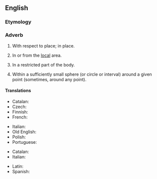 ==English==

===Etymology===
{{suffix|en|local|ly}}

===Adverb===
{{en-adv}}

# With respect to place; in place.
#: {{ux|en|These things are '''locally''' separated.}}
# In or from the [[local]] area.
#: {{ux|en|We live '''locally'''.}}
#: {{ux|en|In this shop we only sell products farmed '''locally'''.}}
# {{lb|en|medicine}} In a restricted part of the body.
#: {{ux|en|To be applied '''locally'''}}
# {{lb|en|mathematics|analysis}} Within a sufficiently small sphere (or circle or interval) around a given point (sometimes, around any point).
#: {{ux|en|'''locally''' Euclidean}}

====Translations====
{{trans-top|with respect to place}}
* Catalan: {{t+|ca|localment}}
* Czech: {{t|cs|lokálně}}
* Finnish: {{t+|fi|paikallisesti}}
* French: {{t+|fr|localement}}
{{trans-mid}}
* Italian: {{t+|it|localmente}}
* Old English: {{t|ang|stōwlīċe}}
* Polish: {{t+|pl|lokalnie}}
* Portuguese: {{t+|pt|localmente}}
{{trans-bottom}}

{{trans-top|in or from the local area}}
* Catalan: {{t+|ca|localment}}
* Italian: {{t+|it|localmente}}
{{trans-mid}}
* Latin: {{t|la|localiter}}
* Spanish: {{t+|es|localmente}}
{{trans-bottom}}